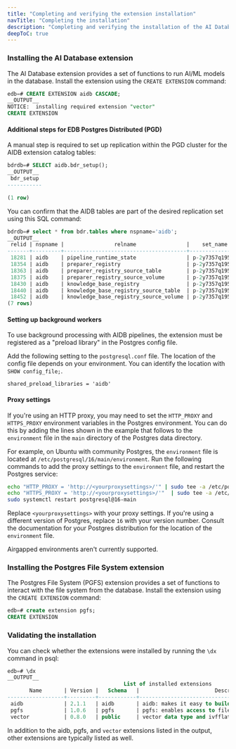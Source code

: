 ```yaml
---
title: "Completing and verifying the extension installation"
navTitle: "Completing the installation"
description: "Completing and verifying the installation of the AI Database and Postgres File System extensions."
deepToC: true
---
```


### Installing the AI Database extension

The AI Database extension provides a set of functions to run AI/ML models in the database. Install the extension using the `CREATE EXTENSION` command:

```sql
edb=# CREATE EXTENSION aidb CASCADE;
__OUTPUT__
NOTICE:  installing required extension "vector"
CREATE EXTENSION
```

#### Additional steps for EDB Postgres Distributed (PGD)
A manual step is required to set up replication within the PGD cluster for the AIDB extension catalog tables:

```sql
bdrdb=# SELECT aidb.bdr_setup();
__OUTPUT__
 bdr_setup
-----------

(1 row)
```

You can confirm that the AIDB tables are part of the desired replication set using this SQL command:
```sql
bdrdb=# select * from bdr.tables where nspname='aidb';
__OUTPUT__
 relid | nspname |                relname                |    set_name    |             set_ops             | rel_columns | row_filter | conflict_detection
-------+---------+---------------------------------------+----------------+---------------------------------+-------------+------------+--------------------
 18281 | aidb    | pipeline_runtime_state                | p-2y7357q195-a | {INSERT,UPDATE,DELETE,TRUNCATE} |             |            | row_origin
 18354 | aidb    | preparer_registry                     | p-2y7357q195-a | {INSERT,UPDATE,DELETE,TRUNCATE} |             |            | row_origin
 18363 | aidb    | preparer_registry_source_table        | p-2y7357q195-a | {INSERT,UPDATE,DELETE,TRUNCATE} |             |            | row_origin
 18375 | aidb    | preparer_registry_source_volume       | p-2y7357q195-a | {INSERT,UPDATE,DELETE,TRUNCATE} |             |            | row_origin
 18430 | aidb    | knowledge_base_registry               | p-2y7357q195-a | {INSERT,UPDATE,DELETE,TRUNCATE} |             |            | row_origin
 18440 | aidb    | knowledge_base_registry_source_table  | p-2y7357q195-a | {INSERT,UPDATE,DELETE,TRUNCATE} |             |            | row_origin
 18452 | aidb    | knowledge_base_registry_source_volume | p-2y7357q195-a | {INSERT,UPDATE,DELETE,TRUNCATE} |             |            | row_origin
(7 rows)
```

#### Setting up background workers
To use background processing with AIDB pipelines, the extension must be registered as a "preload library" in the Postgres config file.

Add the following setting to the `postgresql.conf` file. The location of the config file depends on your environment. You can identify the location with `SHOW config_file;`.

```
shared_preload_libraries = 'aidb'
```

#### Proxy settings

If you're using an HTTP proxy, you may need to set the `HTTP_PROXY` and `HTTPS_PROXY` environment variables in the Postgres environment. You can do this by adding the lines shown in the example that follows to the `environment` file in the `main` directory of the Postgres data directory.

For example, on Ubuntu with community Postgres, the `environment` file is located at `/etc/postgresql/16/main/environment`. Run the following commands to add the proxy settings to the `environment` file, and restart the Postgres service:

```bash
echo "HTTP_PROXY = 'http://<yourproxysettings>/'" | sudo tee -a /etc/postgresql/16/main/environment
echo "HTTPS_PROXY = 'http://<yourproxysettings>/'"  | sudo tee -a /etc/postgresql/16/main/environment
sudo systemctl restart postgresql@16-main
```

Replace `<yourproxysettings>` with your proxy settings. If you're using a different version of Postgres, replace `16` with your version number. Consult the documentation for your Postgres distribution for the location of the `environment` file.

Airgapped environments aren't currently supported.

### Installing the Postgres File System extension

The Postgres File System (PGFS) extension provides a set of functions to interact with the file system from the database. Install the extension using the `CREATE EXTENSION` command:

```sql
edb=# create extension pgfs;
CREATE EXTENSION
```

### Validating the installation

You can check whether the extensions were installed by running the `\dx` command in psql:

```sql
edb=# \dx
__OUTPUT__
                                     List of installed extensions
       Name       | Version |   Schema   |                        Description
------------------+---------+------------+------------------------------------------------------------
 aidb             | 2.1.1   | aidb       | aidb: makes it easy to build AI applications with postgres
 pgfs             | 1.0.6   | pgfs       | pgfs: enables access to filesystem-like storage locations
 vector           | 0.8.0   | public     | vector data type and ivfflat and hnsw access methods
```

In addition to the aidb, pgfs, and `vector` extensions listed in the output, other extensions are typically listed as well.
